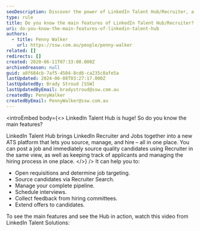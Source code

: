 ```yaml
---
seoDescription: Discover the power of LinkedIn Talent Hub/Recruiter, a unified ATS platform for sourcing, managing and hiring top talent.
type: rule
title: Do you know the main features of LinkedIn Talent Hub/Recruiter?
uri: do-you-know-the-main-features-of-linkedin-talent-hub
authors:
  - title: Penny Walker
    url: https://ssw.com.au/people/penny-walker
related: []
redirects: []
created: 2020-06-11T07:33:00.000Z
archivedreason: null
guid: a8f684cb-7af5-4504-8cd6-ca235c8afe5a
lastUpdated: 2024-06-08T03:27:17.000Z
lastUpdatedBy: Brady Stroud [SSW]
lastUpdatedByEmail: bradystroud@ssw.com.au
createdBy: PennyWalker
createdByEmail: PennyWalker@ssw.com.au
---
```


<introEmbed
  body={<>
LinkedIn Talent Hub is huge! So do you know the main features?

LinkedIn Talent Hub brings LinkedIn Recruiter and Jobs together into a new ATS platform that lets you source, manage, and hire – all in one place. You can post a job and immediately source quality candidates using Recruiter in the same view, as well as keeping track of applicants and managing the hiring process in one place.
  </>}
/>
It can help you to:

- Open requisitions and determine job targeting.
- Source candidates via Recruiter Search.
- Manage your complete pipeline.
- Schedule interviews.
- Collect feedback from hiring committees.
- Extend offers to candidates.

To see the main features and see the Hub in action, watch this video from LinkedIn Talent Solutions:

<youtubeEmbed url="https://www.youtube.com/embed/S6mVwmCHShk" description="" />
